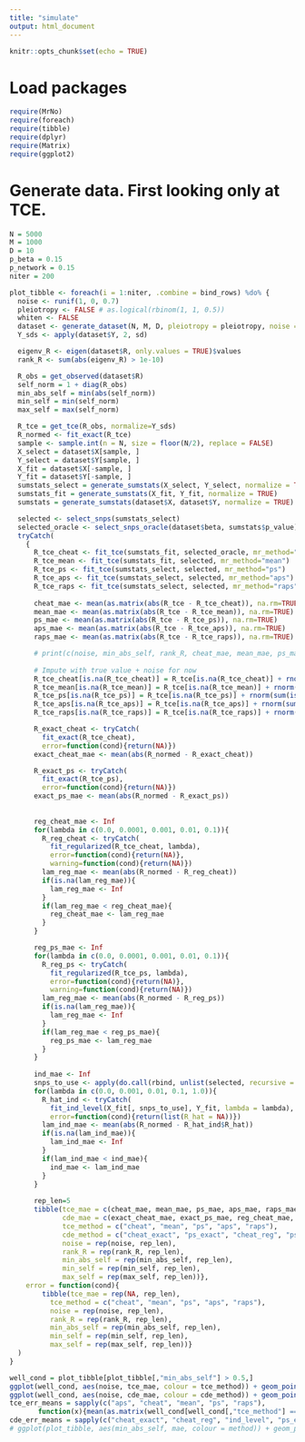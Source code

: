 ```yaml
---
title: "simulate"
output: html_document
---
```


```r
knitr::opts_chunk$set(echo = TRUE)
```

# Load packages
```r
require(MrNo)
require(foreach)
require(tibble)
require(dplyr)
require(Matrix)
require(ggplot2)
```

# Generate data. First looking only at TCE.
```r
N = 5000
M = 1000
D = 10
p_beta = 0.15
p_network = 0.15
niter = 200

plot_tibble <- foreach(i = 1:niter, .combine = bind_rows) %do% {
  noise <- runif(1, 0, 0.7)
  pleiotropy <- FALSE # as.logical(rbinom(1, 1, 0.5))
  whiten <- FALSE
  dataset <- generate_dataset(N, M, D, pleiotropy = pleiotropy, noise = noise, whiten = whiten, symmetric = FALSE)
  Y_sds <- apply(dataset$Y, 2, sd)

  eigenv_R <- eigen(dataset$R, only.values = TRUE)$values
  rank_R <- sum(abs(eigenv_R) > 1e-10)

  R_obs = get_observed(dataset$R)
  self_norm = 1 + diag(R_obs)
  min_abs_self = min(abs(self_norm))
  min_self = min(self_norm)
  max_self = max(self_norm)

  R_tce = get_tce(R_obs, normalize=Y_sds)
  R_normed <- fit_exact(R_tce)
  sample <- sample.int(n = N, size = floor(N/2), replace = FALSE)
  X_select = dataset$X[sample, ]
  Y_select = dataset$Y[sample, ]
  X_fit = dataset$X[-sample, ]
  Y_fit = dataset$Y[-sample, ]
  sumstats_select = generate_sumstats(X_select, Y_select, normalize = TRUE)
  sumstats_fit = generate_sumstats(X_fit, Y_fit, normalize = TRUE)
  sumstats = generate_sumstats(dataset$X, dataset$Y, normalize = TRUE)

  selected <- select_snps(sumstats_select)
  selected_oracle <- select_snps_oracle(dataset$beta, sumstats$p_value)
  tryCatch(
    {
      R_tce_cheat <- fit_tce(sumstats_fit, selected_oracle, mr_method="mean")
      R_tce_mean <- fit_tce(sumstats_fit, selected, mr_method="mean")
      R_tce_ps <- fit_tce(sumstats_select, selected, mr_method="ps")
      R_tce_aps <- fit_tce(sumstats_select, selected, mr_method="aps")
      R_tce_raps <- fit_tce(sumstats_select, selected, mr_method="raps")
  
      cheat_mae <- mean(as.matrix(abs(R_tce - R_tce_cheat)), na.rm=TRUE)
      mean_mae <- mean(as.matrix(abs(R_tce - R_tce_mean)), na.rm=TRUE)
      ps_mae <- mean(as.matrix(abs(R_tce - R_tce_ps)), na.rm=TRUE)
      aps_mae <- mean(as.matrix(abs(R_tce - R_tce_aps)), na.rm=TRUE)
      raps_mae <- mean(as.matrix(abs(R_tce - R_tce_raps)), na.rm=TRUE)

      # print(c(noise, min_abs_self, rank_R, cheat_mae, mean_mae, ps_mae, aps_mae, raps_mae))
      
      # Impute with true value + noise for now
      R_tce_cheat[is.na(R_tce_cheat)] = R_tce[is.na(R_tce_cheat)] + rnorm(sum(is.na(R_tce_cheat)), sd = 1.5*cheat_mae)
      R_tce_mean[is.na(R_tce_mean)] = R_tce[is.na(R_tce_mean)] + rnorm(sum(is.na(R_tce_mean)), sd = 1.5*mean_mae)
      R_tce_ps[is.na(R_tce_ps)] = R_tce[is.na(R_tce_ps)] + rnorm(sum(is.na(R_tce_ps)), sd = 1.5*ps_mae)
      R_tce_aps[is.na(R_tce_aps)] = R_tce[is.na(R_tce_aps)] + rnorm(sum(is.na(R_tce_aps)), sd = 1.5*aps_mae)
      R_tce_raps[is.na(R_tce_raps)] = R_tce[is.na(R_tce_raps)] + rnorm(sum(is.na(R_tce_raps)), sd = 1.5*raps_mae)

      R_exact_cheat <- tryCatch(
        fit_exact(R_tce_cheat),
        error=function(cond){return(NA)})
      exact_cheat_mae <- mean(abs(R_normed - R_exact_cheat))

      R_exact_ps <- tryCatch(
        fit_exact(R_tce_ps),
        error=function(cond){return(NA)})
      exact_ps_mae <- mean(abs(R_normed - R_exact_ps))
  
        
      reg_cheat_mae <- Inf
      for(lambda in c(0.0, 0.0001, 0.001, 0.01, 0.1)){
        R_reg_cheat <- tryCatch(
          fit_regularized(R_tce_cheat, lambda),
          error=function(cond){return(NA)},
          warning=function(cond){return(NA)})
        lam_reg_mae <- mean(abs(R_normed - R_reg_cheat))
        if(is.na(lam_reg_mae)){
          lam_reg_mae <- Inf
        }
        if(lam_reg_mae < reg_cheat_mae){
          reg_cheat_mae <- lam_reg_mae
        }
      }

      reg_ps_mae <- Inf
      for(lambda in c(0.0, 0.0001, 0.001, 0.01, 0.1)){
        R_reg_ps <- tryCatch(
          fit_regularized(R_tce_ps, lambda),
          error=function(cond){return(NA)},
          warning=function(cond){return(NA)})
        lam_reg_mae <- mean(abs(R_normed - R_reg_ps))
        if(is.na(lam_reg_mae)){
          lam_reg_mae <- Inf
        }
        if(lam_reg_mae < reg_ps_mae){
          reg_ps_mae <- lam_reg_mae
        }
      }
      
      ind_mae <- Inf
      snps_to_use <- apply(do.call(rbind, unlist(selected, recursive = FALSE)), 2, any)
      for(lambda in c(0.0, 0.001, 0.01, 0.1, 1.0)){
        R_hat_ind <- tryCatch(
          fit_ind_level(X_fit[, snps_to_use], Y_fit, lambda = lambda),
          error=function(cond){return(list(R_hat = NA))})
        lam_ind_mae <- mean(abs(R_normed - R_hat_ind$R_hat))
        if(is.na(lam_ind_mae)){
          lam_ind_mae <- Inf
        }
        if(lam_ind_mae < ind_mae){
          ind_mae <- lam_ind_mae
        }
      }
      
      rep_len=5
      tibble(tce_mae = c(cheat_mae, mean_mae, ps_mae, aps_mae, raps_mae),
             cde_mae = c(exact_cheat_mae, exact_ps_mae, reg_cheat_mae, reg_ps_mae, ind_mae),
             tce_method = c("cheat", "mean", "ps", "aps", "raps"),
             cde_method = c("cheat_exact", "ps_exact", "cheat_reg", "ps_reg", "ind_level"),
             noise = rep(noise, rep_len),
             rank_R = rep(rank_R, rep_len),
             min_abs_self = rep(min_abs_self, rep_len),
             min_self = rep(min_self, rep_len),
             max_self = rep(max_self, rep_len))},
    error = function(cond){
        tibble(tce_mae = rep(NA, rep_len),
          tce_method = c("cheat", "mean", "ps", "aps", "raps"),
          noise = rep(noise, rep_len),
          rank_R = rep(rank_R, rep_len),
          min_abs_self = rep(min_abs_self, rep_len),
          min_self = rep(min_self, rep_len),
          max_self = rep(max_self, rep_len))}
  )
}
```


```r
well_cond = plot_tibble[plot_tibble[,"min_abs_self"] > 0.5,]
ggplot(well_cond, aes(noise, tce_mae, colour = tce_method)) + geom_point() + ylim(0, 0.5)
ggplot(well_cond, aes(noise, cde_mae, colour = cde_method)) + geom_point() + ylim(0, 0.5)
tce_err_means = sapply(c("aps", "cheat", "mean", "ps", "raps"),
       function(x){mean(as.matrix(well_cond[well_cond[,"tce_method"] == x, "tce_mae"]))})
cde_err_means = sapply(c("cheat_exact", "cheat_reg", "ind_level", "ps_exact", "ps_reg"), function(x){vals = as.matrix(well_cond[well_cond[,"cde_method"] == x, "cde_mae"]); vals[is.infinite(vals)] = NA; mean(vals, na.rm=TRUE)})
# ggplot(plot_tibble, aes(min_abs_self, mae, colour = method)) + geom_point() + ylim(0, 2)
```


```r




  
```
